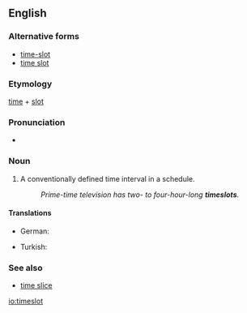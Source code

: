 ==English==
===Alternative forms===
* [[time-slot]]
* [[time slot]]

===Etymology===
[[time]] + [[slot]]

===Pronunciation===
* {{hyphenation|time|slot|lang=en}}

===Noun===
{{en-noun}}

# A conventionally defined time interval in a schedule.
#: ''Prime-time television has two- to four-hour-long '''timeslots'''.''

====Translations====
{{trans-top}}
* German: {{t-|de|Zeitschlitz|m}}
{{trans-mid}}
* Turkish: {{t-|tr|zaman aralığı}}
{{trans-bottom}}

===See also===
* [[time slice]]

[[io:timeslot]]